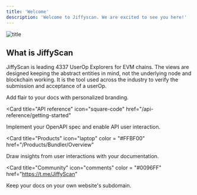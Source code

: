 ```yaml
---
title: 'Welcome'
description: 'Welcome to Jiffyscan. We are excited to see you here!'
---
```


![title](/images/aa-stack.png)


## What is JiffyScan
JiffyScan is leading 4337 UserOp Explorers for EVM chains. The views are designed keeping the abstract entities in mind, not the underlying node and blockchain working. It is the tool used across the industry to verify the submission and acceptance of a userOp.


<CardGroup>

<Card 
title="Quickstart" 
icon="palette" 
color = "#880808"
href="/Quickstart/privy">
  Add flair to your docs with personalized branding.
</Card>

<Card
  title="API reference"
  icon="square-code"
  href="/api-reference/getting-started"
>
  Implement your OpenAPI spec and enable API user interaction.
</Card>

<Card
  title="Products"
  icon="laptop"
  color = "#FFBF00"
  href="/Products/Bundler/Overview"
>
  Draw insights from user interactions with your documentation.
</Card>

<Card
  title="Community"
  icon="comments"
  color = "#0096FF" 
  href="https://t.me/JiffyScan"
>
  Keep your docs on your own website's subdomain.
</Card>

</CardGroup>


